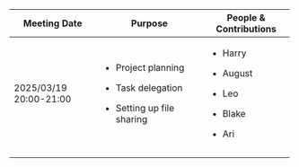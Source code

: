 +------------------------+-----------------------------+------------------------+
| Meeting Date           | Purpose                     | People & Contributions |
+========================+=============================+========================+
| 2025/03/19 20:00-21:00 | -   Project planning        | -   Harry              |
|                        |                             |                        |
|                        | -   Task delegation         | -   August             |
|                        |                             |                        |
|                        | -   Setting up file sharing | -   Leo                |
|                        |                             |                        |
|                        |                             | -   Blake              |
|                        |                             |                        |
|                        |                             | -   Ari                |
+------------------------+-----------------------------+------------------------+
|                        |                             |                        |
+------------------------+-----------------------------+------------------------+
|                        |                             |                        |
+------------------------+-----------------------------+------------------------+
